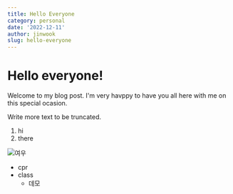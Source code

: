 ```yaml
---
title: Hello Everyone
category: personal
date: '2022-12-11'
author: jinwook
slug: hello-everyone
---
```


# Hello everyone!

Welcome to my blog post. I'm very havppy to have you all here with me on this special ocasion.

Write more text to be truncated.

1. hi
2. there

![여우](https://i.picsum.photos/id/718/200/300.jpg?hmac=33vt_lg60EIOuc--jquKwN9epg7jFtlsroU-yn2NvLw)

- cpr
- class
  - 데모

